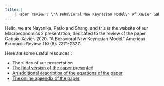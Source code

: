 ```yaml
---
title: |
    | Paper review : \"A Behavioral New Keynesian Model\" of Xavier Gabaix, 2020"
---
```


Hello, we are Nayanika, Paulo and Shang, and this is the website of our Macroeconomics 2 presentation, dedicated to the review of the paper Gabaix, Xavier. 2020. "A Behavioral New Keynesian Model." American Economic Review, 110 (8): 2271-2327. 


Here are some useful resources : 

- The slides of our presentation 
- [The final version of the paper presented](https://www.aeaweb.org/articles?id=10.1257/aer.20162005)
- [An additional description of the equations of the paper](./Resources/Equations_description/Equations_description.pdf)
- [The online appendix of the paper](https://www.aeaweb.org/content/file?id=12652)
